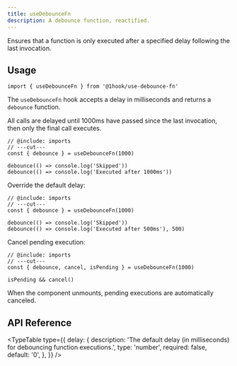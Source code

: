 ```yaml
---
title: useDebounceFn
description: A debounce function, reactified.
---
```


Ensures that a function is only executed after a specified delay following the last invocation.

## Usage

```tsx twoslash include imports
import { useDebounceFn } from '@1hook/use-debounce-fn'
```

The `useDebounceFn` hook accepts a delay in milliseconds and returns a `debounce` function.

All calls are delayed until 1000ms have passed since the last invocation,
then only the final call executes.

```tsx twoslash
// @include: imports
// ---cut---
const { debounce } = useDebounceFn(1000)

debounce(() => console.log('Skipped'))
debounce(() => console.log('Executed after 1000ms'))
```

Override the default delay:

```tsx twoslash
// @include: imports
// ---cut---
const { debounce } = useDebounceFn(1000)

debounce(() => console.log('Skipped'))
debounce(() => console.log('Executed after 500ms'), 500)
```

Cancel pending execution:

```tsx twoslash
// @include: imports
// ---cut---
const { debounce, cancel, isPending } = useDebounceFn(1000)

isPending && cancel()
```

When the component unmounts, pending executions are automatically canceled.

## API Reference

<TypeTable
  type={{
    delay: {
      description:
        'The default delay (in milliseconds) for debouncing function executions.',
      type: 'number',
      required: false,
      default: '0',
    },
  }}
/>

<AutoTypeTable
  name="UseDebounceFnReturn"
  description="What `useDebounceFn` returns"
  path="packages/use-debounce-fn/src/index.ts"
/>
